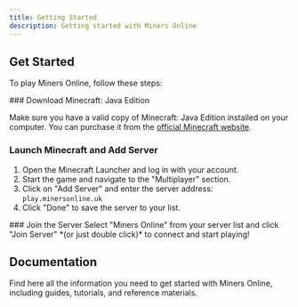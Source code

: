 ```yaml
---
title: Getting Started
description: Getting started with Miners Online
---
```


## Get Started

To play Miners Online, follow these steps:


<Steps>
<Step>
### Download Minecraft: Java Edition

Make sure you have a valid copy of Minecraft: Java Edition installed on your computer. You can purchase it from the [official Minecraft website](https://minecraft.net).
</Step>
<Step>
### Launch Minecraft and Add Server

1. Open the Minecraft Launcher and log in with your account.
2. Start the game and navigate to the "Multiplayer" section.
3. Click on "Add Server" and enter the server address: `play.minersonline.uk`
4. Click "Done" to save the server to your list.
</Step>
<Step>
### Join the Server
Select "Miners Online" from your server list and click "Join Server" *(or just double click)* to connect and start playing!
</Step>
</Steps>


## Documentation

Find here all the information you need to get started with Miners Online, including guides, tutorials, and reference materials.

<Cards>
  <Card title="Blog" href="/blog" />
  <Card title="FAQ" href="/docs/faq" />
  <Card title="Rules" href="/docs/rules" />
</Cards>
